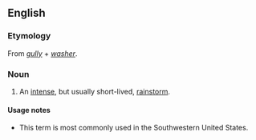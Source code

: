==English==

===Etymology===
From ''[[gully]]'' + ''[[washer]]''.

===Noun===
{{en-noun}}

# {{US}} An [[intense]], but usually short-lived, [[rainstorm]].

====Usage notes====
* This term is most commonly used in the Southwestern United States.